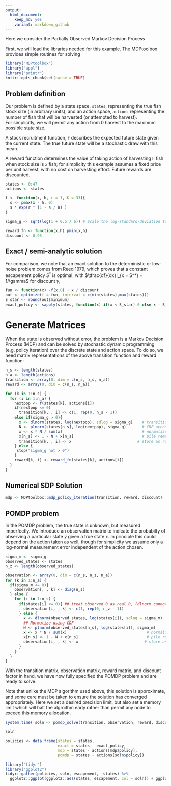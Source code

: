 ```yaml
---
output:
  html_document: 
    keep_md: yes
    variant: markdown_github
---  
```


Here we consider the Partially Observed Markov Decision Process


First, we will load the libraries needed for this example.  The MDPtoolbox provides simple routines for solving 

```r
library("MDPtoolbox")
library("appl")
library("printr")
knitr::opts_chunk$set(cache = TRUE)
```


## Problem definition

Our problem is defined by a state space, `states`, representing the true fish stock size (in arbitrary units), 
and an action space, `actions` representing the number of fish that will be harvested (or attempted to harvest).  
For simplicitly, we will permit any action from 0 harvest to the maximum possible state size.  

A stock recruitment function, `f` describes the expected future state given the current state.  The true future
state will be a stochastic draw with this mean.

A reward function determines the value of taking action of harvesting `h` fish when stock size is `x` fish;
for simplicity this example assumes a fixed price per unit harvest, with no cost on harvesting effort. 
Future rewards are discounted.

```r
states <- 0:47
actions <- states

f <- function(x, h, r = 1, K = 33){
  s <- pmax(x - h, 0)
  s * exp(r * (1 - s / K) )
}

sigma_g <- sqrt(log(1 + 0.5 / 6)) # Scale the log-standard-deviation to result in similar variance to a uniform distribution of width 0.5

reward_fn <- function(x,h) pmin(x,h)
discount <- 0.95
```

## Exact / semi-analytic solution

For comparison, we note that an exact solution to the deterministic or low-noise problem comes from Reed 1979, which proves that a constant escapement
policy $S^*$ is optimal, with $\tfrac{df}{dx}|_{x = S^*} = 1/\gamma$ for discount $\gamma$,

```r
fun <- function(x) -f(x,0) + x / discount
out <- optimize(f = fun, interval = c(min(states),max(states)))
S_star <- round(out$minimum)
exact_policy <- sapply(states, function(x) if(x < S_star) 0 else x - S_star)
```

# Generate Matrices

When the state is observed without error, the problem is a Markov Decision Process (MDP) and can be solved by 
stochastic dynamic programming (e.g. policy iteration) over the discrete state and action space. To do so, we need
matrix representations of the above transition function and reward function:

```r
n_s <- length(states)
n_a <- length(actions)
transition <- array(0, dim = c(n_s, n_s, n_a))
reward <- array(0, dim = c(n_s, n_a))

for (k in 1:n_s) {
  for (i in 1:n_a) {
    nextpop <- f(states[k], actions[i])
    if(nextpop <= 0)
      transition[k, , i] <- c(1, rep(0, n_s - 1))
    else if(sigma_g > 0){
      x <- dlnorm(states, log(nextpop), sdlog = sigma_g)    # transition probability densities
      N <- plnorm(states[n_s], log(nextpop), sigma_g)       # CDF accounts for prob density beyond boundary
      x <- x * N / sum(x)                                   # normalize densities to  = cdf(boundary)
      x[n_s] <- 1 - N + x[n_s]                              # pile remaining probability on boundary
      transition[k, , i] <- x                             # store as row of transition matrix
    } else {
     stop("sigma_g not > 0")
    }
    reward[k, i] <- reward_fn(states[k], actions[i])
  }
}
```

## Numerical SDP Solution

```r
mdp <- MDPtoolbox::mdp_policy_iteration(transition, reward, discount)
```


## POMDP problem

In the POMDP problem, the true state is unknown, but measured imperfectly.  We introduce
an observation matrix to indicate the probabilty of observing a particular state $y$ given
a true state $x$. In principle this could depend on the action taken as well, though for 
simplicity we assume only a log-normal measurement error independent of the action chosen.

```r
sigma_m <- sigma_g
observed_states <- states
n_z <- length(observed_states)

observation <- array(0, dim = c(n_s, n_z, n_a))
for (k in 1:n_a) {
  if(sigma_m <= 0){
    observation[, , k] <- diag(n_s)
  } else {
    for (i in 1:n_s) {
      if(states[i] <= 0){ ## treat observed 0 as real 0, (dlnorm cannot have log-mu of 0)
        observation[i, , k] <- c(1, rep(0, n_z - 1))
      } else {
        x <- dlnorm(observed_states, log(states[i]), sdlog = sigma_m)    # transition probability densities
        ## Normalize using CDF
        N <- plnorm(observed_states[n_s], log(states[i]), sigma_m)       # CDF accounts for prob density beyond boundary
        x <- x * N / sum(x)                                   # normalize densities to  = cdf(boundary)
        x[n_s] <- 1 - N + x[n_s]                              # pile remaining probability on boundary
        observation[i, , k] <- x                             # store as row of transition matrix
      }
    }
  }
}
```


With the transition matrix, observation matrix, reward matrix, and discount factor in hand, we have now fully specified the POMDP problem and are ready to solve.

Note that unlike the MDP algorithm used above, this solution is approximate, and some care must be taken to ensure the solution has converged appropriately.  Here
we set a desired precision limit, but also set a memory limit which will halt the algroithm early rather than permit any node to exceed this memory allocation.



```r
system.time( soln <- pomdp_solve(transition, observation, reward, discount, precision = 5, memory = 3750) )
```

```r
soln
```


```r
policies <- data.frame(states = states,
                       exact = states - exact_policy,
                       mdp = states - actions[mdp$policy],
                       pomdp = states - actions[soln$policy])

library("tidyr")
library("ggplot2")
tidyr::gather(policies, soln, escapement, -states) %>%
  ggplot2::ggplot(ggplot2::aes(states, escapement, col = soln)) + ggplot2::geom_point()
```

